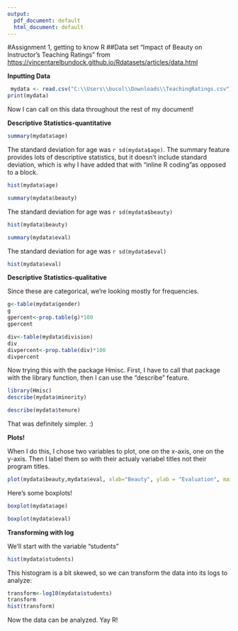 ---
output:
  pdf_document: default
  html_document: default
---
#Assignment 1, getting to know R ##Data set "Impact of Beauty on Instructor's Teaching Ratings" from <https://vincentarelbundock.github.io/Rdatasets/articles/data.html>

**Inputting Data**

```{r}
 mydata <- read.csv("C:\\Users\\bucol\\Downloads\\TeachingRatings.csv")
print(mydata)
```

Now I can call on this data throughout the rest of my document!

**Descriptive Statistics-quantitative**

```{r}
summary(mydata$age) 
```

The standard deviation for age was `r sd(mydata$age)`. The summary feature provides lots of descriptive statistics, but it doesn't include standard deviation, which is why I have added that with "inline R coding"as opposed to a block. 

```{r}
hist(mydata$age)
```

```{r}
summary(mydata$beauty) 

```

The standard deviation for age was `r sd(mydata$beauty)`

```{r}
hist(mydata$beauty)
```

```{r}
summary(mydata$eval)
```

The standard deviation for age was `r sd(mydata$eval)`

```{r}
hist(mydata$eval)
```

**Descriptive Statistics-qualitative**

Since these are categorical, we're looking mostly for frequencies. 

```{r}
g<-table(mydata$gender)
g
gpercent<-prop.table(g)*100
gpercent

```

```{r}
div<-table(mydata$division)
div
divpercent<-prop.table(div)*100
divpercent

```

Now trying this with the package Hmisc. First, I have to call that package with the library function, then I can use the "describe" feature. 

```{r}
library(Hmisc)
describe(mydata$minority)
```

```{r}
describe(mydata$tenure)
```

That was definitely simpler. :)

**Plots!**

When I do this, I chose two variables to plot, one on the x-axis, one on the y-axis. Then I label them so with their actualy variabel titles not their program titles. 
```{r}
plot(mydata$beauty,mydata$eval, xlab="Beauty", ylab = "Evaluation", main = "Beauty vs Evaluation")
```

Here's some boxplots!
```{r}
boxplot(mydata$age)
```

```{r}
boxplot(mydata$eval)
```



**Transforming with log**

We'll start with the variable "students"

```{r}
hist(mydata$students)
```

This histogram is a bit skewed, so we can transform the data into its logs to analyze:

```{r}
transform<-log10(mydata$students)
transform
hist(transform)
```

Now the data can be analyzed. Yay R!
